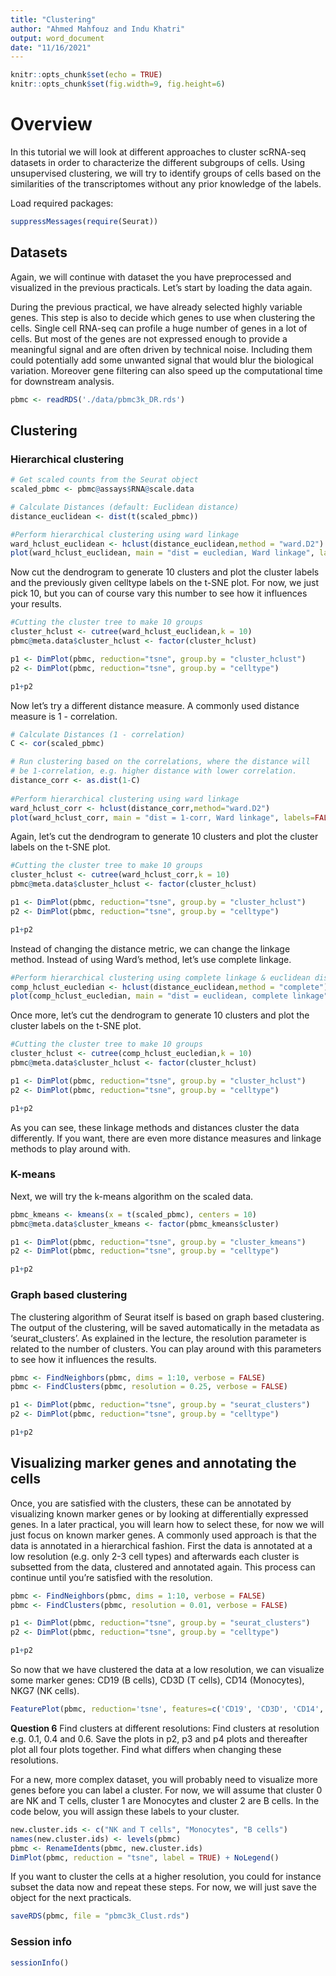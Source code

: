 ```yaml
---
title: "Clustering"
author: "Ahmed Mahfouz and Indu Khatri"
output: word_document
date: "11/16/2021"
---
```


```r
knitr::opts_chunk$set(echo = TRUE)
knitr::opts_chunk$set(fig.width=9, fig.height=6) 
```

# Overview

In this tutorial we will look at different approaches to cluster scRNA-seq datasets in order to characterize the different subgroups of cells. Using unsupervised clustering, we will try to identify groups of cells based on the similarities of the transcriptomes without any prior knowledge of the labels.

Load required packages:

```r
suppressMessages(require(Seurat))
```

## Datasets

Again, we will continue with dataset the you have preprocessed and visualized in the previous practicals. Let's start by loading the data again.

During the previous practical, we have already selected highly variable genes. This step is also to decide which genes to use when clustering the cells. Single cell RNA-seq can profile a huge number of genes in a lot of cells. But most of the genes are not expressed enough to provide a meaningful signal and are often driven by technical noise. Including them could potentially add some unwanted signal that would blur the biological variation. Moreover gene filtering can also speed up the computational time for downstream analysis.


```r
pbmc <- readRDS('./data/pbmc3k_DR.rds')
```

## Clustering

### Hierarchical clustering

```r
# Get scaled counts from the Seurat object
scaled_pbmc <- pbmc@assays$RNA@scale.data

# Calculate Distances (default: Euclidean distance)
distance_euclidean <- dist(t(scaled_pbmc))

#Perform hierarchical clustering using ward linkage
ward_hclust_euclidean <- hclust(distance_euclidean,method = "ward.D2")
plot(ward_hclust_euclidean, main = "dist = eucledian, Ward linkage", labels=FALSE)
```

Now cut the dendrogram to generate 10 clusters and plot the cluster labels and the previously given celltype labels on the t-SNE plot. For now, we just pick 10, but you can of course vary this number to see how it influences your results.

```r
#Cutting the cluster tree to make 10 groups
cluster_hclust <- cutree(ward_hclust_euclidean,k = 10)
pbmc@meta.data$cluster_hclust <- factor(cluster_hclust)

p1 <- DimPlot(pbmc, reduction="tsne", group.by = "cluster_hclust")
p2 <- DimPlot(pbmc, reduction="tsne", group.by = "celltype")

p1+p2
```


Now let's try a different distance measure. A commonly used distance measure is 1 - correlation.

```r
# Calculate Distances (1 - correlation)
C <- cor(scaled_pbmc)

# Run clustering based on the correlations, where the distance will 
# be 1-correlation, e.g. higher distance with lower correlation.
distance_corr <- as.dist(1-C) 
    
#Perform hierarchical clustering using ward linkage
ward_hclust_corr <- hclust(distance_corr,method="ward.D2")
plot(ward_hclust_corr, main = "dist = 1-corr, Ward linkage", labels=FALSE)
```

Again, let's cut the dendrogram to generate 10 clusters and plot the cluster labels on the t-SNE plot.

```r
#Cutting the cluster tree to make 10 groups
cluster_hclust <- cutree(ward_hclust_corr,k = 10)
pbmc@meta.data$cluster_hclust <- factor(cluster_hclust)

p1 <- DimPlot(pbmc, reduction="tsne", group.by = "cluster_hclust")
p2 <- DimPlot(pbmc, reduction="tsne", group.by = "celltype")

p1+p2
```

Instead of changing the distance metric, we can change the linkage method. Instead of using Ward's method, let's use complete linkage.

```r

#Perform hierarchical clustering using complete linkage & euclidean distance
comp_hclust_eucledian <- hclust(distance_euclidean,method = "complete")
plot(comp_hclust_eucledian, main = "dist = euclidean, complete linkage", labels=FALSE)
```

Once more, let's cut the dendrogram to generate 10 clusters and plot the cluster labels on the t-SNE plot.

```r
#Cutting the cluster tree to make 10 groups
cluster_hclust <- cutree(comp_hclust_eucledian,k = 10)
pbmc@meta.data$cluster_hclust <- factor(cluster_hclust)

p1 <- DimPlot(pbmc, reduction="tsne", group.by = "cluster_hclust")
p2 <- DimPlot(pbmc, reduction="tsne", group.by = "celltype")

p1+p2
```
As you can see, these linkage methods and distances cluster the data differently. If you want, there are even more distance measures and linkage methods to play around with. 


### K-means
Next, we will try the k-means algorithm on the scaled data.


```r
pbmc_kmeans <- kmeans(x = t(scaled_pbmc), centers = 10)
pbmc@meta.data$cluster_kmeans <- factor(pbmc_kmeans$cluster)

p1 <- DimPlot(pbmc, reduction="tsne", group.by = "cluster_kmeans")
p2 <- DimPlot(pbmc, reduction="tsne", group.by = "celltype")

p1+p2


```


### Graph based clustering

The clustering algorithm of Seurat itself is based on graph based clustering. The output of the clustering, will be saved automatically in the metadata as 'seurat_clusters'. As explained in the lecture, the resolution parameter is related to the number of clusters. You can play around with this parameters to see how it influences the results.

```r
pbmc <- FindNeighbors(pbmc, dims = 1:10, verbose = FALSE)
pbmc <- FindClusters(pbmc, resolution = 0.25, verbose = FALSE)

p1 <- DimPlot(pbmc, reduction="tsne", group.by = "seurat_clusters")
p2 <- DimPlot(pbmc, reduction="tsne", group.by = "celltype")

p1+p2

```


## Visualizing marker genes and annotating the cells
Once, you are satisfied with the clusters, these can be annotated by visualizing known marker genes or by looking at differentially expressed genes. In a later practical, you will learn how to select these, for now we will just focus on known marker genes. A commonly used approach is that the data is annotated in a hierarchical fashion. First the data is annotated at a low resolution (e.g. only 2-3 cell types) and afterwards each cluster is subsetted from the data, clustered and annotated again. This process can continue until you're satisfied with the resolution.

```r
pbmc <- FindNeighbors(pbmc, dims = 1:10, verbose = FALSE)
pbmc <- FindClusters(pbmc, resolution = 0.01, verbose = FALSE)

p1 <- DimPlot(pbmc, reduction="tsne", group.by = "seurat_clusters")
p2 <- DimPlot(pbmc, reduction="tsne", group.by = "celltype")

p1+p2

```


So now that we have clustered the data at a low resolution, we can visualize some marker genes: CD19 (B cells), CD3D (T cells), CD14 (Monocytes), NKG7 (NK cells).

```r

FeaturePlot(pbmc, reduction='tsne', features=c('CD19', 'CD3D', 'CD14', 'NKG7'))

```


**Question 6**  Find clusters at different resolutions: Find clusters at resolution e.g. 0.1, 0.4 and 0.6. Save the plots in p2, p3 and p4 plots and thereafter plot all four plots together. Find what differs when changing these resolutions.


For a new, more complex dataset, you will probably need to visualize more genes before you can label a cluster. For now, we will assume that cluster 0 are NK and T cells, cluster 1 are Monocytes and cluster 2 are B cells. In  the code below, you will assign these labels to your cluster.

```r
new.cluster.ids <- c("NK and T cells", "Monocytes", "B cells")
names(new.cluster.ids) <- levels(pbmc)
pbmc <- RenameIdents(pbmc, new.cluster.ids)
DimPlot(pbmc, reduction = "tsne", label = TRUE) + NoLegend()
```

If you want to cluster the cells at a higher resolution, you could for instance subset the data now and repeat these steps. For now, we will just save the object for the next practicals.

```r
saveRDS(pbmc, file = "pbmc3k_Clust.rds")
```



### Session info

```r
sessionInfo()
```





